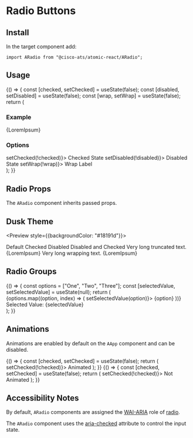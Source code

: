 

<Meta title="Components/Radio Buttons" component={ARadio} />

# Radio Buttons

## Install

In the target component add:

```
import ARadio from "@cisco-ats/atomic-react/ARadio";
```

## Usage

<Preview>
  <Story name="usage-1">
    <AApp>
      <YourComponent>
        {() => {
          const [checked, setChecked] = useState(false);
          const [disabled, setDisabled] = useState(false);
          const [wrap, setWrap] = useState(false);
          return (
            <div>
              <h3>Example</h3>
              <ARadio checked={checked} disabled={disabled} wrap={wrap}>
                {LoremIpsum}
              </ARadio>
              <ADivider />
              <h3>Options</h3>
              <div className="d-flex mt-4 flex-column">
                <ACheckbox
                  checked={checked}
                  onClick={() => setChecked(!checked)}>
                  Checked State
                </ACheckbox>
                <ACheckbox
                  checked={disabled}
                  onClick={() => setDisabled(!disabled)}>
                  Disabled State
                </ACheckbox>
                <ACheckbox checked={wrap} onClick={() => setWrap(!wrap)}>
                  Wrap Label
                </ACheckbox>
              </div>
            </div>
          );
        }}
      </YourComponent>
    </AApp>
  </Story>
</Preview>

## Radio Props

The `ARadio` component inherits passed props.

<Props of={ARadio} />

## Dusk Theme

<Preview style={{backgroundColor: "#18191d"}}>
  <Story name="dusk-1">
    <AApp defaultTheme="dusk">
      <div className="d-flex flex-column">
        <ARadio>Default</ARadio>
        <ARadio checked>Checked</ARadio>
        <ARadio disabled>Disabled</ARadio>
        <ARadio disabled checked>
          Disabled and Checked
        </ARadio>
        <ARadio>Very long truncated text. {LoremIpsum}</ARadio>
        <ARadio wrap>Very long wrapping text. {LoremIpsum}</ARadio>
      </div>
    </AApp>
  </Story>
</Preview>

## Radio Groups

<Preview>
  <Story name="groups-1">
    <AApp>
      <YourComponent>
        {() => {
          const options = ["One", "Two", "Three"];
          const [selectedValue, setSelectedValue] = useState(null);
          return (
            <div>
              {options.map((option, index) => (
                <ARadio
                  name="myRadioGroup"
                  key={`myRadioGroup_${index}`}
                  checked={option === selectedValue}
                  onClick={() => setSelectedValue(option)}>
                  {option}
                </ARadio>
              ))}
              <ADivider />
              Selected Value: {selectedValue}
            </div>
          );
        }}
      </YourComponent>
    </AApp>
  </Story>
</Preview>

## Animations

Animations are enabled by default on the `AApp` component and can be disabled.

<Preview>
  <Story name="animations-1">
    <AApp>
      <YourComponent>
        {() => {
          const [checked, setChecked] = useState(false);
          return (
            <ARadio checked={checked} onClick={() => setChecked(!checked)}>
              Animated
            </ARadio>
          );
        }}
      </YourComponent>
    </AApp>
  </Story>
  <Story name="animations-2">
    <AApp animations={false}>
      <YourComponent>
        {() => {
          const [checked, setChecked] = useState(false);
          return (
            <ARadio checked={checked} onClick={() => setChecked(!checked)}>
              Not Animated
            </ARadio>
          );
        }}
      </YourComponent>
    </AApp>
  </Story>
</Preview>

## Accessibility Notes

By default, `ARadio` components are assigned the [WAI-ARIA](https://www.w3.org/WAI/standards-guidelines/aria/) role of [radio](https://www.w3.org/TR/wai-aria/#radio).

The `ARadio` component uses the [aria-checked](https://www.w3.org/TR/wai-aria/#aria-checked) attribute to control the input state.
